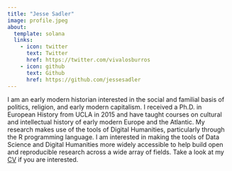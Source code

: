 ```yaml
---
title: "Jesse Sadler"
image: profile.jpeg
about:
  template: solana
  links:
    - icon: twitter
      text: Twitter
      href: https://twitter.com/vivalosburros
    - icon: github
      text: Github
      href: https://github.com/jessesadler
---
```


I am an early modern historian interested in the social and familial basis of politics, religion, and early modern capitalism. I received a Ph.D. in European History from UCLA in 2015 and have taught courses on cultural and intellectual history of early modern Europe and the Atlantic. My research makes use of the tools of Digital Humanities, particularly through the R programming language. I am interested in making the tools of Data Science and Digital Humanities more widely accessible to help build open and reproducible research across a wide array of fields. Take a look at my [CV](sadler-cv.pdf) if you are interested.

